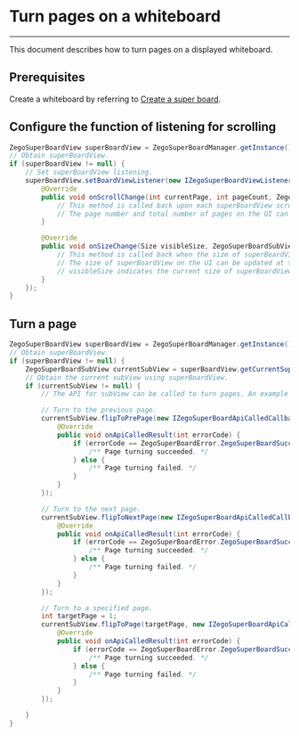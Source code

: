 # Turn pages on a whiteboard

- - -

This document describes how to turn pages on a displayed whiteboard.

## Prerequisites

Create a whiteboard by referring to [Create a super board](../quick-start/create-white-board.mdx).



## Configure the function of listening for scrolling
```java
ZegoSuperBoardView superBoardView = ZegoSuperBoardManager.getInstance().getSuperBoardView();
// Obtain superBoardView.
if (superBoardView != null) {
    // Set superBoardView listening.
    superBoardView.setBoardViewListener(new IZegoSuperBoardViewListener() {
        @Override
        public void onScrollChange(int currentPage, int pageCount, ZegoSuperBoardSubViewModel subViewModel) {
            // This method is called back upon each superBoardView scrolling.
            // The page number and total number of pages on the UI can be updated at the business layer here.
        }

        @Override
        public void onSizeChange(Size visibleSize, ZegoSuperBoardSubViewModel subViewModel) {
            // This method is called back when the size of superBoardView changes.
            // The size of superBoardView on the UI can be updated at the business layer here.
            // visibleSize indicates the current size of superBoardView, in pixels.
        }
    });
}
```

## Turn a page
```java
ZegoSuperBoardView superBoardView = ZegoSuperBoardManager.getInstance().getSuperBoardView();
// Obtain superBoardView.
if (superBoardView != null) {
    ZegoSuperBoardSubView currentSubView = superBoardView.getCurrentSuperBoardSubView();
    // Obtain the current subView using superBoardView.
    if (currentSubView != null) {
        // The API for subView can be called to turn pages. An example is as follows:

        // Turn to the previous page.
        currentSubView.flipToPrePage(new IZegoSuperBoardApiCalledCallback() {
            @Override
            public void onApiCalledResult(int errorCode) {
                if (errorCode == ZegoSuperBoardError.ZegoSuperBoardSuccess) {
                    /** Page turning succeeded. */
                } else {
                    /** Page turning failed. */
                }
            }
        });

        // Turn to the next page.
        currentSubView.flipToNextPage(new IZegoSuperBoardApiCalledCallback() {
            @Override
            public void onApiCalledResult(int errorCode) {
                if (errorCode == ZegoSuperBoardError.ZegoSuperBoardSuccess) {
                    /** Page turning succeeded. */
                } else {
                    /** Page turning failed. */
                }
            }
        });

        // Turn to a specified page.
        int targetPage = 1;
        currentSubView.flipToPage(targetPage, new IZegoSuperBoardApiCalledCallback() {
            @Override
            public void onApiCalledResult(int errorCode) {
                if (errorCode == ZegoSuperBoardError.ZegoSuperBoardSuccess) {
                    /** Page turning succeeded. */
                } else {
                    /** Page turning failed. */
                }
            }
        });

    }
}
```
